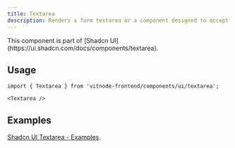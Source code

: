 ```yaml
---
title: Textarea
description: Renders a form textarea or a component designed to accept multi-line text input.
---
```



<Callout title="Shadcn UI">
  This component is part of [Shadcn
  UI](https://ui.shadcn.com/docs/components/textarea).
</Callout>

## Usage

```tsx
import { Textarea } from 'vitnode-frontend/components/ui/textarea';
```

```tsx
<Textarea />
```

## Examples

[Shadcn UI Textarea - Examples](https://ui.shadcn.com/docs/components/textarea#examples).
